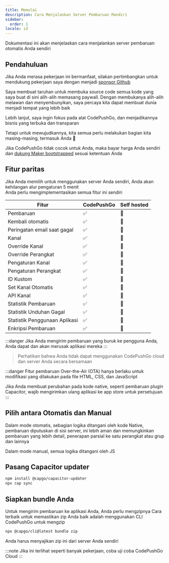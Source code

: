 ```yaml
---
title: Memulai
description: Cara Menjalankan Server Pembaruan Mandiri
sidebar:
  order: 1
locale: id
---
```



Dokumentasi ini akan menjelaskan cara menjalankan server pembaruan otomatis Anda sendiri

## Pendahuluan

Jika Anda merasa pekerjaan ini bermanfaat, silakan pertimbangkan untuk mendukung pekerjaan saya dengan menjadi [sponsor Github](https://github.com/sponsors/riderx)

Saya membuat taruhan untuk membuka source code semua kode yang saya buat di sini alih-alih memasang paywall. Dengan membukanya alih-alih melawan dan menyembunyikan, saya percaya kita dapat membuat dunia menjadi tempat yang lebih baik

Lebih lanjut, saya ingin fokus pada alat CodePushGo, dan menjadikannya bisnis yang terbuka dan transparan

Tetapi untuk mewujudkannya, kita semua perlu melakukan bagian kita masing-masing, termasuk Anda 🥹

Jika CodePushGo tidak cocok untuk Anda, maka bayar harga Anda sendiri dan [dukung Maker bootstrapped](https://github.com/sponsors/riderx) sesuai ketentuan Anda

<LinkCard title="Pertimbangkan Untuk Berkontribusi" href="/docs/plugin/self-hosted/contributing/"/>

## Fitur paritas

Jika Anda memilih untuk menggunakan server Anda sendiri, Anda akan kehilangan alur pengaturan 5 menit\
Anda perlu mengimplementasikan semua fitur ini sendiri

| Fitur                    | CodePushGo | Self hosted |
| ------------------------ | ----- | ----------- |
| Pembaruan               | ✅     | 🚧         |
| Kembali otomatis        | ✅     | 🚧         |
| Peringatan email saat gagal | ✅     | 🚧         |
| Kanal                   | ✅     | 🚧         |
| Override Kanal          | ✅     | 🚧         |
| Override Perangkat      | ✅     | 🚧         |
| Pengaturan Kanal        | ✅     | 🚧         |
| Pengaturan Perangkat    | ✅     | 🚧         |
| ID Kustom               | ✅     | 🚧         |
| Set Kanal Otomatis      | ✅     | 🚧         |
| API Kanal               | ✅     | 🚧         |
| Statistik Pembaruan     | ✅     | 🚧         |
| Statistik Unduhan Gagal | ✅     | 🚧         |
| Statistik Penggunaan Aplikasi | ✅     | 🚧         |
| Enkripsi Pembaruan      | ✅     | 🚧         |

:::danger
Jika Anda mengirim pembaruan yang buruk ke pengguna Anda, Anda dapat dan akan merusak aplikasi mereka
:::

> Perhatikan bahwa Anda tidak dapat menggunakan CodePushGo cloud dan server Anda secara bersamaan

:::danger
Fitur pembaruan Over-the-Air (OTA) hanya berlaku untuk modifikasi yang dilakukan pada file HTML, CSS, dan JavaScript

Jika Anda membuat perubahan pada kode native, seperti pembaruan plugin Capacitor, wajib mengirimkan ulang aplikasi ke app store untuk persetujuan
:::

## Pilih antara Otomatis dan Manual
Dalam mode otomatis, sebagian logika ditangani oleh kode Native, pembaruan diputuskan di sisi server, ini lebih aman dan memungkinkan pembaruan yang lebih detail, penerapan parsial ke satu perangkat atau grup dan lainnya

Dalam mode manual, semua logika ditangani oleh JS

<LinkCard
	title="Pembaruan Otomatis"
	href="/docs/plugin/self-hosted/auto-update/"
/>

<LinkCard
	title="Manual"
	href="/docs/plugin/self-hosted/manual-update/"
/>

## Pasang Capacitor updater

```bash title="Install the Capacitor updater"
npm install @capgo/capacitor-updater
npx cap sync
```

## Siapkan bundle Anda

Untuk mengirim pembaruan ke aplikasi Anda, Anda perlu mengzipnya
Cara terbaik untuk memastikan zip Anda baik adalah menggunakan CLI CodePushGo untuk mengzip
```bash title="Create a bundle with your files to serve from your server"
npx @capgo/cli@latest bundle zip
```

Anda harus menyajikan zip ini dari server Anda sendiri

<LinkCard
	title="Pembaruan Otomatis"
	href="/docs/plugin/self-hosted/auto-update/"
/>

<LinkCard
	title="Manual"
	href="/docs/plugin/self-hosted/manual-update/"
/>

:::note
Jika ini terlihat seperti banyak pekerjaan, coba uji coba CodePushGo Cloud
:::
